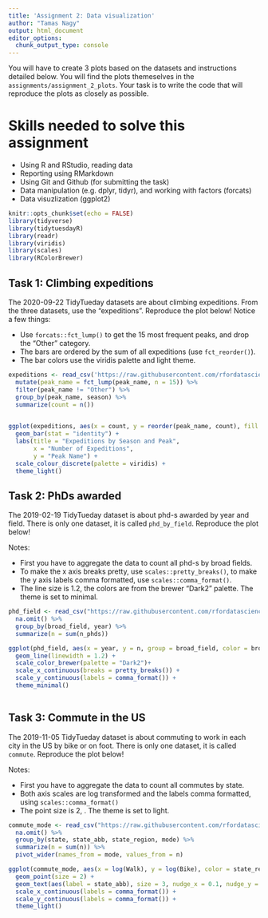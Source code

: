 ```yaml
---
title: 'Assignment 2: Data visualization'
author: "Tamas Nagy"
output: html_document
editor_options: 
  chunk_output_type: console
---
```


You will have to create 3 plots based on the datasets and instructions detailed below. You will find the plots themeselves in the `assignments/assignment_2_plots`. Your task is to write the code that will reproduce the plots as closely as possible.

# Skills needed to solve this assignment

-   Using R and RStudio, reading data
-   Reporting using RMarkdown
-   Using Git and Github (for submitting the task)
-   Data manipulation (e.g. dplyr, tidyr), and working with factors (forcats)
-   Data visuzlization (ggplot2)

```r
knitr::opts_chunk$set(echo = FALSE)
library(tidyverse)
library(tidytuesdayR)
library(readr)
library(viridis)
library(scales)
library(RColorBrewer)
```

## Task 1: Climbing expeditions

The 2020-09-22 TidyTueday datasets are about climbing expeditions. From the three datasets, use the "expeditions". Reproduce the plot below! Notice a few things:

-   Use `forcats::fct_lump()` to get the 15 most frequent peaks, and drop the "Other" category.
-   The bars are ordered by the sum of all expeditions (use `fct_reorder()`).
-   The bar colors use the viridis palette and light theme.

```r
expeditions <- read_csv('https://raw.githubusercontent.com/rfordatascience/tidytuesday/master/data/2020/2020-09-22/expeditions.csv') %>% 
  mutate(peak_name = fct_lump(peak_name, n = 15)) %>%
  filter(peak_name != "Other") %>% 
  group_by(peak_name, season) %>%
  summarize(count = n())
  

ggplot(expeditions, aes(x = count, y = reorder(peak_name, count), fill = season)) +
  geom_bar(stat = "identity") +
  labs(title = "Expeditions by Season and Peak",
       x = "Number of Expeditions",
       y = "Peak Name") +
  scale_colour_discrete(palette = viridis) +
  theme_light()

```

## Task 2: PhDs awarded

The 2019-02-19 TidyTueday dataset is about phd-s awarded by year and field. There is only one dataset, it is called `phd_by_field`. Reproduce the plot below!

Notes:

-   First you have to aggregate the data to count all phd-s by broad fields.
-   To make the x axis breaks pretty, use `scales::pretty_breaks()`, to make the y axis labels comma formatted, use `scales::comma_format()`.
-   The line size is 1.2, the colors are from the brewer "Dark2" palette. The theme is set to minimal.

```r
phd_field <- read_csv("https://raw.githubusercontent.com/rfordatascience/tidytuesday/master/data/2019/2019-02-19/phd_by_field.csv") %>%
  na.omit() %>% 
  group_by(broad_field, year) %>% 
  summarize(n = sum(n_phds))

ggplot(phd_field, aes(x = year, y = n, group = broad_field, color = broad_field)) +
  geom_line(linewidth = 1.2) +
  scale_color_brewer(palette = "Dark2")+
  scale_x_continuous(breaks = pretty_breaks()) +
  scale_y_continuous(labels = comma_format()) +
  theme_minimal()
  
```

## Task 3: Commute in the US

The 2019-11-05 TidyTueday dataset is about commuting to work in each city in the US by bike or on foot. There is only one dataset, it is called `commute`. Reproduce the plot below!

Notes:

-   First you have to aggregate the data to count all commutes by state.
-   Both axis scales are log transformed and the labels comma formatted, using `scales::comma_format()`
-   The point size is 2, . The theme is set to light.

```r
commute_mode <- read_csv("https://raw.githubusercontent.com/rfordatascience/tidytuesday/master/data/2019/2019-11-05/commute.csv") %>% 
  na.omit() %>% 
  group_by(state, state_abb, state_region, mode) %>% 
  summarize(n = sum(n)) %>% 
  pivot_wider(names_from = mode, values_from = n)

ggplot(commute_mode, aes(x = log(Walk), y = log(Bike), color = state_region)) +
  geom_point(size = 2) +
  geom_text(aes(label = state_abb), size = 3, nudge_x = 0.1, nudge_y = 0.1) +
  scale_x_continuous(labels = comma_format()) +
  scale_y_continuous(labels = comma_format()) +
  theme_light()
```
